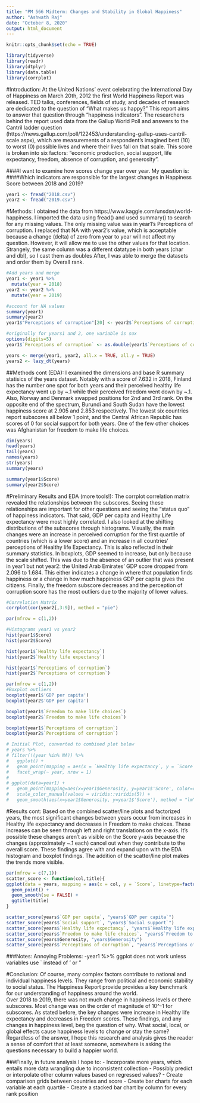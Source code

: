 ```yaml
---
title: "PM 566 Midterm: Changes and Stability in Global Happiness"
author: "Ashwath Raj"
date: "October 8, 2020"
output: html_document
---
```


```r
knitr::opts_chunk$set(echo = TRUE)
```


```r
library(tidyverse)
library(readr)
library(dtplyr)
library(data.table)
library(corrplot)
```

#Introduction:
  At the United Nations' event celebrating the International Day of Happiness on March 20th, 2012 the first World Happiness Report was released. TED talks, conferences, fields of study, and decades of research are dedicated to the question of "What makes us happy?" This report aims to answer that question through "happiness indicators".
  The researchers behind the report used data from the Gallup World Poll and answers to the Cantril ladder question (https://news.gallup.com/poll/122453/understanding-gallup-uses-cantril-scale.aspx), which are measurements of a respondent's imagined best (10) to worst (0) possible lives and where their lives fall on that scale. This score is broken into six factors: "economic production, social support, life expectancy, freedom, absence of corruption, and generosity". 
  
####I want to examine how scores change year over year. My question is: 
####Which indicators are responsible for the largest changes in Happiness Score between 2018 and 2019?

  
```r
year1 <- fread("2018.csv")
year2 <- fread("2019.csv")
```

#Methods:
  I obtained the data from https://www.kaggle.com/unsdsn/world-happiness.
  I imported the data using fread() and used summary() to search for any missing values. The only missing value was in year1's Perceptions of corruption. I replaced that NA with year2's value, which is acceptable because a change (delta) of zero from year to year will not affect my question. However, it will allow me to use the other values for that location. 
  Strangely, the same column was a different datatype in both years (char and dbl), so I cast them as doubles After, I was able to merge the datasets and order them by Overall rank.
  
```r
#Add years and merge
year1 <- year1 %>%
  mutate(year = 2018)
year2 <- year2 %>%
  mutate(year = 2019)

#account for NA values
summary(year1)
summary(year2)
year1$"Perceptions of corruption"[20] <- year2$`Perceptions of corruption`[21]

#originally for years1 and 2, one variable is sux
options(digits=5)
year1$`Perceptions of corruption` <- as.double(year1$`Perceptions of corruption`)

years <- merge(year1, year2, all.x = TRUE, all.y = TRUE)
years2 <- lazy_dt(years)
```

##Methods cont (EDA):
  I examined the dimensions and base R summary statisics of the years dataset. Notably with a score of 7.632 in 2018, Finland has the number one spot for both years and their perceived healthy life expectancy went up by ~.1 while their perceived freedom went down by ~.1. Also, Norway and Denmark swapped positions for 2nd and 3rd rank.
  On the opposite end of the spectrum, Burundi and South Sudan have the lowest happiness score at 2.905 and 2.853 respectively. The lowest six countries report subscores all below 1 point, and the Central African Republic has scores of 0 for social support for both years. One of the few other choices was Afghanistan for freedom to make life choices.  

```r
dim(years)
head(years)
tail(years)
names(years)
str(years)
summary(years)

summary(year1$Score)
summary(year2$Score)
```

#Preliminary Results and EDA (more tools!):
  The corrplot correlation matrix revealed the relationships between the subscores. Seeing these relationships are important for other questions and seeing the "status quo" of happiness indicators. That said, GDP per capita and Healthy Life expectancy were most highly correlated.
  I also looked at the shifting distributions of the subscores through histograms. Visually, the main changes were an increase in perceived corruption for the first quartile of countries (which is a lower score) and an increase in all countries' perceptions of Healthy life Expectancy. This is also reflected in their summary statistics.
  In boxplots, GDP seemed to increase, but only because the scale shifted. This was due to the absence of an outlier that was present in year1 but not year2: the United Arab Emirates' GDP score dropped from 2.096 to 1.684. This either indicates a change in where that population finds happiness or a change in how much happiness GDP per capita gives the citizens.
  Finally, the freedom subscore decreases and the perception of corruption score has the most outliers due to the majority of lower values. 
  
  
```r
#Correlation Matrix
corrplot(cor(year2[,3:9]), method = "pie")

par(mfrow = c(1,2))

#Histograms year1 vs year2
hist(year1$Score)
hist(year2$Score)

hist(year1$`Healthy life expectancy`)
hist(year2$`Healthy life expectancy`)

hist(year1$`Perceptions of corruption`)
hist(year2$`Perceptions of corruption`)

```

``` r
par(mfrow = c(1,2))
#Boxplot outliers
boxplot(year1$'GDP per capita')
boxplot(year2$'GDP per capita')

boxplot(year1$`Freedom to make life choices`)
boxplot(year2$`Freedom to make life choices`)

boxplot(year1$`Perceptions of corruption`)
boxplot(year2$`Perceptions of corruption`)

```

```r
# Initial Plot, converted to combined plot below
# years %>%
# filter(!(year %in% NA)) %>%
#   ggplot() +
#   geom_point(mapping = aes(x = `Healthy life expectancy`, y = `Score`, color=year)) +
#   facet_wrap(~ year, nrow = 1)
# 
# ggplot(data=year1) +
#   geom_point(mapping=aes(x=year1$Generosity, y=year1$'Score', color=cut(year1$'Score', b = 5)))+
#   scale_color_manual(values = viridis::viridis(5)) +
#   geom_smooth(aes(x=year1$Generosity, y=year1$'Score'), method = "lm")
```

#Results cont:
  Based on the combined scatter/line plots and factorized years, the most significant changes between years occur from increases in Healthy life expectancy and decreases in Freedom to make choices. These increases can be seen through left and right translations on the x-axis. It's possible these changes aren't as visible on the Score y-axis because the changes (approximately ~.1 each) cancel out when they contribute to the overall score. 
  These findings agree with and expand upon with the EDA histogram and boxplot findings. The addition of the scatter/line plot makes the trends more visible.

```r
par(mfrow = c(7,1))
scatter_score <- function(col,title){
ggplot(data = years, mapping = aes(x = col, y = `Score`, linetype=factor(year), color = factor(year))) +
  geom_point() +
  geom_smooth(se = FALSE) + 
  ggtitle(title)
}

scatter_score(years$`GDP per capita`, "years$`GDP per capita`")
scatter_score(years$`Social support`, "years$`Social support`")
scatter_score(years$`Healthy life expectancy`, "years$`Healthy life expectancy`")
scatter_score(years$`Freedom to make life choices`, "years$`Freedom to make life choices`")
scatter_score(years$Generosity, "years$Generosity")
scatter_score(years$`Perceptions of corruption`, "years$`Perceptions of corruption`")
```

###Notes:
  Annoying Problems:
    -year1 %>% ggplot does not work unless variables use ` instead of ' or "
  

#Conclusion:
  Of course, many complex factors contribute to national and individual happiness levels. They range from political and economic stability to social status. The Happiness Report provide provides a key benchmark for our understanding of happiness around the world.  
  Over 2018 to 2019, there was not much change in happiness levels or there subscores. Most change was on the order of magnitude of 10^-1 for subscores. As stated before, the key changes were increase in Healthy life expectancy and decreases in Freedom scores. These findings, and any changes in happiness level, beg the question of why. What social, local, or global effects cause happiness levels to change or stay the same? Regardless of the answer, I hope this research and analysis gives the reader a sense of comfort that at least someone, somewhere is asking the questions necessary to build a happier world.  

###Finally, in future analysis I hope to:
  - Incorporate more years, which entails more data wrangling due to inconsistent collection
    - Possibly predict or interpolate other column values based on regressed values?
  - Create comparison grids between countries and score 
  - Create bar charts for each variable at each quartile
  - Create a stacked bar chart by column for every rank position